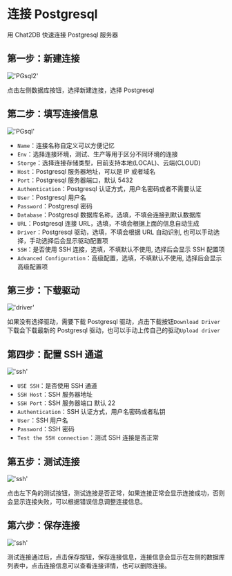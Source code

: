 # 连接 Postgresql

用 Chat2DB 快速连接 Postgresql 服务器

## 第一步：新建连接

!['PGsql2'](/image/connection/PGsql2.png)

点击左侧数据库按钮，选择新建连接，选择 Postgresql


## 第二步：填写连接信息

!['PGsql'](/image/connection/PGsql.png)

- `Name`：连接名称自定义可以方便记忆
- `Env`：选择连接环境，测试、生产等用于区分不同环境的连接
- `Storge`：选择连接存储类型，目前支持本地(LOCAL)、云端(CLOUD)
- `Host`：Postgresql 服务器地址，可以是 IP 或者域名
- `Port`：Postgresql 服务器端口，默认 5432
- `Authentication`：Postgresql 认证方式，用户名密码或者不需要认证
- `User`：Postgresql 用户名
- `Password`：Postgresql 密码
- `Database`：Postgresql 数据库名称，选填，不填会连接到默认数据库
- `URL`：Postgresql 连接 URL，选填，不填会根据上面的信息自动生成
- `Driver`：Postgresql 驱动，选填，不填会根据 URL 自动识别, 也可以手动选择，手动选择后会显示驱动配置项
- `SSH`：是否使用 SSH 连接，选填，不填默认不使用, 选择后会显示 SSH 配置项
- `Advanced Configuration`：高级配置，选填，不填默认不使用, 选择后会显示高级配置项

## 第三步：下载驱动

!['driver'](/image/connection/driver.png)

如果没有选择驱动，需要下载 Postgresql 驱动，点击下载按钮`Download Driver`下载会下载最新的 Postgresql 驱动，也可以手动上传自己的驱动`Upload driver`

## 第四步：配置 SSH 通道

!['ssh'](/image/connection/ssh.png)
- `USE SSH`：是否使用 SSH 通道
- `SSH Host`：SSH 服务器地址
- `SSH Port`：SSH 服务器端口 默认 22
- `Authentication`：SSH 认证方式，用户名密码或者私钥
- `User`：SSH 用户名
- `Password`：SSH 密码
- `Test the SSH connection`：测试 SSH 连接是否正常

## 第五步：测试连接

!['ssh'](/image/connection/test.png)

点击左下角的测试按钮，测试连接是否正常，如果连接正常会显示连接成功，否则会显示连接失败，可以根据错误信息调整连接信息。

## 第六步：保存连接
!['ssh'](/image/connection/test.png)

测试连接通过后，点击保存按钮，保存连接信息，连接信息会显示在左侧的数据库列表中，点击连接信息可以查看连接详情，也可以删除连接。
